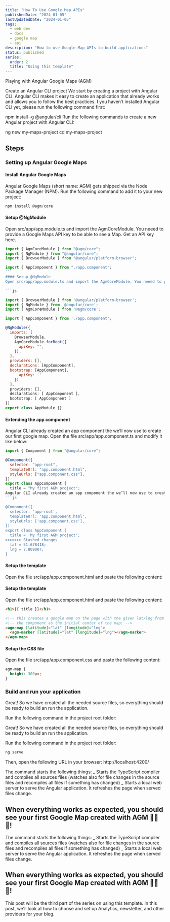 ```yaml
---
title: "How To Use Google Map APIs"
publishedDate: "2024-01-05"
lastUpdatedDate: "2024-01-05"
tags:
  - web dev
  - docs
  - google map
  - api
description: "How to use Google Map APIs to build applications"
status: published
series:
  order: 2
  title: "Using this template"
---
```


Playing with Angular Google Maps (AGM)

Create an Angular CLI project
We start by creating a project with Angular CLI. Angular CLI makes it easy to create an application that already works and allows you to follow the best practices. I you haven’t installed Angular CLI yet, please run the following command first:

npm install -g @angular/cli
Run the following commands to create a new Angular project with Angular CLI:

ng new my-maps-project
cd my-maps-project

<NewsletterCTA
  title="I also write deep dives in email"
  description="I write about coding, design, digital nomad life, and solopreneurship. Join over 1,000 other developers in
            getting better in business. Unsubscribe whenever."
  buttonText="Send me the emails"
  className=""
/>

## Steps

### Setting up Angular Google Maps

#### Install Angular Google Maps

Angular Google Maps (short name: AGM) gets shipped via the Node Package Manager (NPM). Run the following command to add it to your new project:

```js
npm install @agm/core
```

#### Setup @NgModule

Open src/app/app.module.ts and import the AgmCoreModule. You neeed to provide a Google Maps API key to be able to see a Map. Get an API key here.

````js
import { AgmCoreModule } from "@agm/core";
import { NgModule } from "@angular/core";
import { BrowserModule } from "@angular/platform-browser";

import { AppComponent } from "./app.component";
```
#### Setup @NgModule
Open src/app/app.module.ts and import the AgmCoreModule. You neeed to provide a Google Maps API key to be able to see a Map. Get an API key here.

```js

import { BrowserModule } from '@angular/platform-browser';
import { NgModule } from '@angular/core';
import { AgmCoreModule } from '@agm/core';

import { AppComponent } from './app.component';

@NgModule({
  imports: [
    BrowserModule,
    AgmCoreModule.forRoot({
      apiKey: "",
    }),
  ],
  providers: [],
  declarations: [AppComponent],
  bootstrap: [AppComponent],
      apiKey: ''
    })
  ],
  providers: [],
  declarations: [ AppComponent ],
  bootstrap: [ AppComponent ]
})
export class AppModule {}
````

#### Extending the app component

Angular CLI already created an app component the we’ll now use to create our first google map. Open the file src/app/app.component.ts and modify it like below:

````js
import { Component } from "@angular/core";

@Component({
  selector: "app-root",
  templateUrl: "app.component.html",
  styleUrls: ["app.component.css"],
})
export class AppComponent {
  title = "My first AGM project";
Angular CLI already created an app component the we’ll now use to create our first google map. Open the file src/app/app.component.ts and modify it like below:
```js

@Component({
  selector: 'app-root',
  templateUrl: 'app.component.html',
  styleUrls: ['app.component.css'],
})
export class AppComponent {
  title = 'My first AGM project';
>>>>>>> Stashed changes
  lat = 51.678418;
  lng = 7.809007;
}
````

#### Setup the template

Open the file src/app/app.component.html and paste the following content:

#### Setup the template

Open the file src/app/app.component.html and paste the following content:

```html
<h1>{{ title }}</h1>

<!-- this creates a google map on the page with the given lat/lng from -->
<!-- the component as the initial center of the map: -->
<agm-map [latitude]="lat" [longitude]="lng">
  <agm-marker [latitude]="lat" [longitude]="lng"></agm-marker>
</agm-map>
```

#### Setup the CSS file

Open the file src/app/app.component.css and paste the following content:

```css
agm-map {
  height: 300px;
}
```

### Build and run your application

Great! So we have created all the needed source files, so everything should be ready to build an run the application.

Run the following command in the project root folder:

Great! So we have created all the needed source files, so everything should be ready to build an run the application.

Run the following command in the project root folder:

```bash
ng serve
```

Then, open the following URL in your browser: http://localhost:4200/

The command starts the following things: _ Starts the TypeScript compiler and compiles all sources files (watches also for file changes in the source files and recompiles all files if something has changed) _ Starts a local web server to serve the Angular application. It refreshes the page when served files change.

## When everything works as expected, you should see your first Google Map created with AGM 🎉🎉🎉!

The command starts the following things: _ Starts the TypeScript compiler and compiles all sources files (watches also for file changes in the source files and recompiles all files if something has changed) _ Starts a local web server to serve the Angular application. It refreshes the page when served files change.

## When everything works as expected, you should see your first Google Map created with AGM 🎉🎉🎉!

This post will be the third part of the series on using this template. In this post, we'll look at how to choose and set up Analytics, newsletter, and other providers for your blog.
